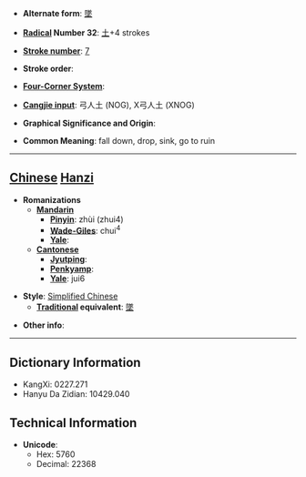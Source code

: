 * '''Alternate form''': [[墜]]

* '''[[Wiktionary:Chinese radical index| Radical]] Number 32''': [[Wiktionary:Chinese radical index 土|土]]+4 strokes

* '''[[Wiktionary:Chinese total strokes index|Stroke number]]''': [[Wiktionary:Chinese total strokes index 7|7]]

* '''Stroke order''': 

* '''[[Wiktionary:Chinese four corner index|Four-Corner System]]''': 

* '''[[Wiktionary:Chinese Cangjie index|Cangjie input]]''': 弓人土 (NOG), X弓人土 (XNOG)

* '''Graphical Significance and Origin''': 

* '''Common Meaning''': fall down, drop, sink, go to ruin

----

== [[Chinese]] [[Hanzi]] ==

* '''Romanizations'''
** '''[[Mandarin]]'''
*** '''[[Pinyin]]''': zhùi (zhui4)
*** '''[[Wade-Giles]]''': chui<sup>4</sup>
*** '''[[Yale]]''': 
** '''[[Cantonese]]'''
*** '''[[Jyutping]]''':
*** '''[[Penkyamp]]''': 
*** '''[[Yale]]''': jui6

* '''Style''': [[Simplified Chinese]] 
** '''[[Traditional Chinese|Traditional]] equivalent''': [[墜]]

* '''Other info''': 

----

== Dictionary Information ==

* KangXi: 0227.271
* Hanyu Da Zidian: 10429.040

== Technical Information ==

* '''Unicode''':
** Hex: 5760
** Decimal: 22368
